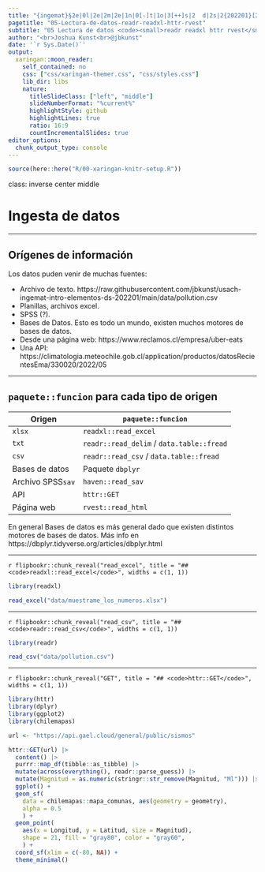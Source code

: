 ```yaml
---
title: "{ingemat}§2e|0l|2e|2m|2e|1n|0[-]t|1o|3[++]s|2  d|2s|2{202201}[26°c[10°c]"
pagetitle: "05-Lectura-de-datos-readr-readxl-httr-rvest"
subtitle: "05 Lectura de datos <code><small>readr readxl httr rvest</small></code>"
author: "<br>Joshua Kunst<br>@jbkunst"
date: '`r Sys.Date()`'
output:
  xaringan::moon_reader:
    self_contained: no
    css: ["css/xaringan-themer.css", "css/styles.css"]
    lib_dir: libs    
    nature:
      titleSlideClass: ["left", "middle"]
      slideNumberFormat: "%current%"
      highlightStyle: github
      highlightLines: true
      ratio: 16:9
      countIncrementalSlides: true
editor_options: 
  chunk_output_type: console
---
```



```r
source(here::here("R/00-xaringan-knitr-setup.R"))
```

class: inverse center middle

# Ingesta de datos

---

## Orígenes de información

Los datos puden venir de muchas fuentes:

- Archivo de texto.
  https://raw.githubusercontent.com/jbkunst/usach-ingemat-intro-elementos-ds-202201/main/data/pollution.csv
- Planillas, archivos excel.
- SPSS (?).
- Bases de Datos. Esto es todo un mundo, existen muchos motores de bases de datos.
- Desde una página web: https://www.reclamos.cl/empresa/uber-eats
- Una API: https://climatologia.meteochile.gob.cl/application/productos/datosRecientesEma/330020/2022/05
  
---
  
## `paquete::funcion` para cada tipo de origen

Origen  | `paquete::funcion`
--------|---------
`xlsx`  |  `readxl::read_excel`
`txt`   |  `readr::read_delim` / `data.table::fread`
`csv`   |  `readr::read_csv` / `data.table::fread`
Bases de datos   | Paquete `dbplyr`
Archivo SPSS`sav`|  `haven::read_sav`
API              |  `httr::GET`
Página web       |  `rvest::read_html`

En general Bases de datos es más general dado que existen distintos motores de bases
de datos. Más info en https://dbplyr.tidyverse.org/articles/dbplyr.html

---

`r flipbookr::chunk_reveal("read_excel", title = "## <code>readxl::read_excel</code>", widths = c(1, 1))`

```r
library(readxl)

read_excel("data/muestrame_los_numeros.xlsx")
```

---

`r flipbookr::chunk_reveal("read_csv", title = "## <code>readr::read_csv</code>", widths = c(1, 1))`

```r
library(readr)

read_csv("data/pollution.csv")
```

---

`r flipbookr::chunk_reveal("GET", title = "## <code>httr::GET</code>", widths = c(1, 1))`

```r
library(httr)
library(dplyr)
library(ggplot2)
library(chilemapas)

url <- "https://api.gael.cloud/general/public/sismos"

httr::GET(url) |> 
  content() |> 
  purrr::map_df(tibble::as_tibble) |> 
  mutate(across(everything(), readr::parse_guess)) |> 
  mutate(Magnitud = as.numeric(stringr::str_remove(Magnitud, "Ml"))) |> 
  ggplot() +
  geom_sf(
    data = chilemapas::mapa_comunas, aes(geometry = geometry),
    alpha = 0.5
    ) +
  geom_point(
    aes(x = Longitud, y = Latitud, size = Magnitud),
    shape = 21, fill = "gray80", color = "gray60",
    ) +
  coord_sf(xlim = c(-80, NA)) +
  theme_minimal()
```


